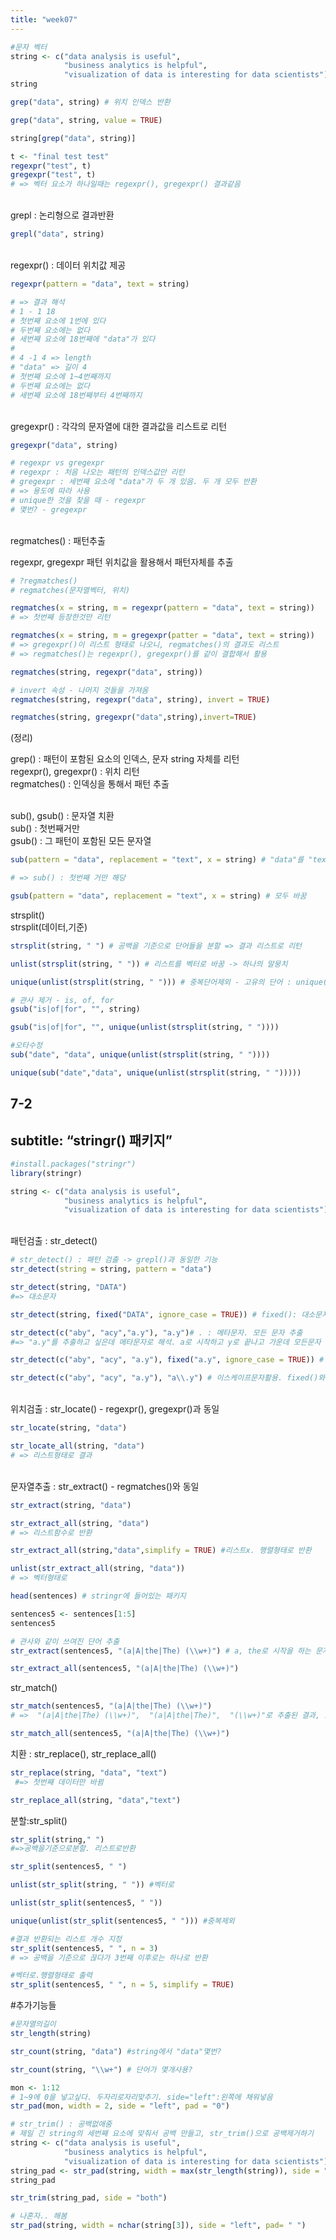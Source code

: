 ```yaml
---
title: "week07"
---
```



```r
#문자 벡터
string <- c("data analysis is useful",
            "business analytics is helpful",
            "visualization of data is interesting for data scientists")
string
```


```r
grep("data", string) # 위치 인덱스 반환
```

```r
grep("data", string, value = TRUE)
```
```r
string[grep("data", string)]
```

```r
t <- "final test test"
regexpr("test", t)
gregexpr("test", t)
# => 벡터 요소가 하나일때는 regexpr(), gregexpr() 결과같음
```


<br>grepl : 논리형으로 결과반환
```r
grepl("data", string)
```
<br>
regexpr() : 데이터 위치값 제공
```r
regexpr(pattern = "data", text = string)
```

```r
# => 결과 해석
# 1 - 1 18
# 첫번째 요소에 1번에 있다
# 두번째 요소에는 없다
# 세번째 요소에 18번째에 "data"가 있다
# 
# 4 -1 4 => length
# "data" => 길이 4
# 첫번째 요소에 1~4번째까지
# 두번째 요소에는 없다
# 세번째 요소에 18번째부터 4번째까지
```

<br>
gregexpr() : 각각의 문자열에 대한 결과값을 리스트로 리턴
```r
gregexpr("data", string)

```

```r
# regexpr vs gregexpr
# regexpr : 처음 나오는 패턴의 인덱스값만 리턴
# gregexpr : 세번째 요소에 "data"가 두 개 있음. 두 개 모두 반환
# => 용도에 따라 사용
# unique한 것을 찾을 때 - regexpr
# 몇번? - gregexpr
```
<br>regmatches() : 패턴추출

regexpr, gregexpr 패턴 위치값을 활용해서 패턴자체를 추출
```r
# ?regmatches()
# regmatches(문자열벡터, 위치)
```

```r
regmatches(x = string, m = regexpr(pattern = "data", text = string))
# => 첫번째 등장한것만 리턴
```
```r
regmatches(x = string, m = gregexpr(patter = "data", text = string))
# => gregexpr()이 리스트 형태로 나오니, regmatches()의 결과도 리스트
# => regmatches()는 regexpr(), gregexpr()를 같이 결합해서 활용
```
```r
regmatches(string, regexpr("data", string))
```
```r
# invert 속성 - 나머지 것들을 가져옴
regmatches(string, regexpr("data", string), invert = TRUE)
```
```r
regmatches(string, gregexpr("data",string),invert=TRUE)
```


(정리)

grep() : 패턴이 포함된 요소의 인덱스, 문자 string 자체를 리턴
<br>regexpr(), gregexpr() : 위치 리턴
<br>regmatches() : 인덱싱을 통해서 패턴 추출
<br><br>


sub(), gsub() : 문자열 치환
<br>sub() : 첫번째거만
<br>gsub() : 그 패턴이 포함된 모든 문자열
```r
sub(pattern = "data", replacement = "text", x = string) # "data"를 "text"로 치환
```
```r
# => sub() : 첫번째 거만 해당
```

```r
gsub(pattern = "data", replacement = "text", x = string) # 모두 바꿈
```
strsplit()<br> strsplit(데이터,기준)
```r
strsplit(string, " ") # 공백을 기준으로 단어들을 분할 => 결과 리스트로 리턴
```
```r
unlist(strsplit(string, " ")) # 리스트를 벡터로 바꿈 -> 하나의 말뭉치
```

```r
unique(unlist(strsplit(string, " "))) # 중복단어제외 - 고유의 단어 : unique()
```

```r
# 관사 제거 - is, of, for
gsub("is|of|for", "", string)
```

```r
gsub("is|of|for", "", unique(unlist(strsplit(string, " "))))
```

```r
#오타수정
sub("date", "data", unique(unlist(strsplit(string, " "))))
```

```r
unique(sub("date","data", unique(unlist(strsplit(string, " ")))))
```
7-2
---
subtitle: "stringr() 패키지"
---
```r
#install.packages("stringr")
library(stringr)
```

```r
string <- c("data analysis is useful",
            "business analytics is helpful",
            "visualization of data is interesting for data scientists")
```
<br>패턴검출 : str_detect()
```r
# str_detect() : 패턴 검출 -> grepl()과 동일한 기능
str_detect(string = string, pattern = "data")
```

```r
str_detect(string, "DATA")
#=> 대소문자
```

```r
str_detect(string, fixed("DATA", ignore_case = TRUE)) # fixed(): 대소문자구분무시
```
```r
str_detect(c("aby", "acy","a.y"), "a.y")# . : 메타문자. 모든 문자 추출
#=> "a.y"를 추출하고 싶은데 메타문자로 해석. a로 시작하고 y로 끝나고 가운데 모든문자
```
```r
str_detect(c("aby", "acy", "a.y"), fixed("a.y", ignore_case = TRUE)) # fixed() : 문자 그대로의 패턴을 추출할때 자주 사용됨. 메타문자가 아닌 하나의 문자로 인식
```

```r
str_detect(c("aby", "acy", "a.y"), "a\\.y") # 이스케이프문자활용. fixed()와 동일한 결과
```
<br>위치검출 : str_locate() - regexpr(), gregexpr()과 동일
```r
str_locate(string, "data")
```
```r
str_locate_all(string, "data")
# => 리스트형태로 결과
```
<br>문자열추출 : str_extract() - regmatches()와 동일
```r
str_extract(string, "data")
```
```r
str_extract_all(string, "data")
# => 리스트함수로 반환
```

```r
str_extract_all(string,"data",simplify = TRUE) #리스트x. 행렬형태로 반환
```

```r
unlist(str_extract_all(string, "data")) 
# => 벡터형태로
```

```r
head(sentences) # stringr에 들어있는 패키지
```

```r
sentences5 <- sentences[1:5]
sentences5
```

```r
# 관사와 같이 쓰여진 단어 추출
str_extract(sentences5, "(a|A|the|The) (\\w+)") # a, the로 시작을 하는 문자
```
```r
str_extract_all(sentences5, "(a|A|the|The) (\\w+)")
```


str_match()
```r
str_match(sentences5, "(a|A|the|The) (\\w+)")
# =>  "(a|A|the|The) (\\w+)",  "(a|A|the|The)",  "(\\w+)"로 추출된 결과, 모든 부분집합출력
```

```r
str_match_all(sentences5, "(a|A|the|The) (\\w+)")
```

치환 : str_replace(), str_replace_all()
```r
str_replace(string, "data", "text")
 #=> 첫번째 데이터만 바뀜
```
```r
str_replace_all(string, "data","text")
```

분할:str_split()
```r
str_split(string," ")
#=>공백을기준으로분할. 리스트로반환
```

```r
str_split(sentences5, " ")
```
```r
unlist(str_split(string, " ")) #벡터로 
```

```r
unlist(str_split(sentences5, " "))
```


```r
unique(unlist(str_split(sentences5, " "))) #중복제외
```

```r
#결과 반환되는 리스트 개수 지정
str_split(sentences5, " ", n = 3)
# => 공백을 기준으로 끊다가 3번째 이후로는 하나로 반환
```

```r
#벡터로.행렬형태로 출력
str_split(sentences5, " ", n = 5, simplify = TRUE)
```

#추가기능들
```r
#문자열의길이
str_length(string)
```
```r
str_count(string, "data") #string에서 "data"몇번?
```

```r
str_count(string, "\\w+") # 단어가 몇개사용?
```

```r
mon <- 1:12
# 1~9에 0을 넣고싶다. 두자리로자리맞추기. side="left":왼쪽에 채워넣음
str_pad(mon, width = 2, side = "left", pad = "0")
```
```r
# str_trim() : 공백없애줌
# 제일 긴 string의 세번째 요소에 맞춰서 공백 만들고, str_trim()으로 공백제거하기  
string <- c("data analysis is useful",
            "business analytics is helpful",
            "visualization of data is interesting for data scientists")
string_pad <- str_pad(string, width = max(str_length(string)), side = "both", pad = " ")
string_pad
```
```r
str_trim(string_pad, side = "both")
```

```r
# 나혼자.. 해봄
str_pad(string, width = nchar(string[3]), side = "left", pad= " ")
```

